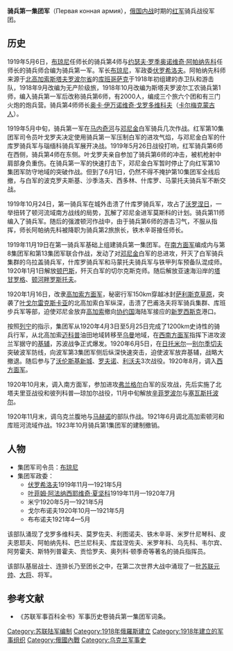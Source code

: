 {{Multiple issues|
{{Infobox requested|time=2017-03-05T03:32:13+00:00}}
{{onesource|time=2017-03-04T23:28:06+00:00}}
{{pov|time=2017-03-04T23:28:06+00:00}}
}}
'''骑兵第一集团军'''（Первая конная армия），[[俄国内战|俄国内战]]时期的[[苏联红军|红军]]骑兵战役军团。

==历史==
1919年5月6日，[[布琼尼|布琼尼]]任师长的骑兵第4师与[[约瑟夫·罗季奥诺维奇·阿帕纳先科|约瑟夫·罗季奥诺维奇·阿帕纳先科]]任师长的骑兵师合编为骑兵第一军。军长[[布琼尼|布琼尼]]，军政委[[伏罗希洛夫|伏罗希洛夫]]。阿帕纳先科师来源于[[北高加索|北高加索]][[斯塔夫罗波尔省|斯塔夫罗波尔省]]的[[库班哥萨克|库班哥萨克]]于1918年初组建的赤卫队和游击队，1918年9月改编为无产阶级旅，1918年10月改编为斯塔夫罗波尔工农骑兵第1师，编入骑兵第一军后改称骑兵第6师，有2000人，编成三个旅六个团和有三门火炮的炮兵营。骑兵第4师师长[[奥卡·伊万诺维奇·戈罗多维科夫|奥卡·伊万诺维奇·戈罗多维科夫]]（[[卡尔梅克人|卡尔梅克蒙古人]]）。

1919年5月中旬，骑兵第一军在[[马内奇河|马内奇河]]与[[邓尼金|邓尼金]]白军骑兵几次作战。红军第10集团军司令员叶戈罗夫决定使用骑兵第一军压制白军的进攻气焰，与邓尼金白军的什库罗骑兵军与瑙缅科骑兵军展开决战。1919年5月26日战役打响，红军骑兵第6师在西侧，骑兵第4师在东侧。叶戈罗夫亲自参加了骑兵第6师的冲击，被机枪射中肩部身负重伤。在骑兵第一军的快速打击下，邓尼金白军暂时停止了向红军第10集团军防守地域的突破作战。但到了6月1日，仍然不得不掩护第10集团军全线后撤，与白军的波克罗夫斯基、沙季洛夫、西多林、什库罗、马蒙托夫骑兵军不断交战。

1919年10月24日，第一骑兵军在城外击溃了什库罗骑兵军，攻占了[[沃罗涅日|沃罗涅日]]，一举扭转了顿河流域南方战线的局势，瓦解了邓尼金进军莫斯科的计划。骑兵第11师编入了骑兵军。随后的强渡顿河作战中，由于骑兵第6师的游击习气，不服从指挥，师长阿帕纳先科被降职为骑兵第2旅旅长，铁木辛哥接任师长。

1919年11月19日在第一骑兵军基础上组建骑兵第一集团军。在[[南方面军|南方面军]]编成内与第8集团军和第13集团军联合作战，发动了对[[邓尼金|邓尼金]]白军的总进攻，歼灭了白军骑兵集群的乌拉盖骑兵军，什库罗骑兵军和马蒙托夫骑兵军与铁甲列车预备队混成师。1920年1月1日解放[[顿巴斯|顿巴斯]]，歼灭白军的切尔克斯克师。随后解放亚速海沿岸的[[塔甘罗格|塔甘罗格]]、[[顿河畔罗斯托夫|顿河畔罗斯托夫]]。

1920年1月16日，改隶[[高加索方面军|高加索方面军]]，秘密行军150km穿越冰封[[萨利斯克|萨利斯克草原]]，突袭了[[叶戈尔雷克斯卡亚|叶戈尔雷克斯卡亚]]的北高加索白军纵深，击溃了巴甫洛夫将军骑兵集群、库班步兵军等部，迫使邓尼金放弃[[高加索|高加索]]撤向[[协约国|协约国]]海陆军接应的[[新罗西斯克|新罗西斯克]]港口。

按照[[列宁|列宁]]的指示，集团军从1920年4月3日至5月25日完成了1200km史诗性的骑兵行军，从北高加索[[迈科普|迈科普]]油田地域转移至[[乌曼|乌曼]]地域，在[[西南方面军|西南方面军]]指挥下进攻波兰军据守的[[基辅|基辅]]，苏波战争正式爆发。1920年6月5日，在[[日托米尔|日托米尔]]—[[别尔季切夫|别尔季切夫]]突破波军防线，向波军第3集团军侧后纵深快速突击，迫使波军放弃基辅，战略大撤退。随后参与了[[沃伦斯基新城|沃伦斯基新城]]、[[罗夫诺|罗夫诺]]、[[利沃夫|利沃夫]]3次战役。1920年8月，调入[[西方面军|西方面军]]。

1920年10月末，调入南方面军，参加进攻[[弗兰格尔|弗兰格尔]]白军的反攻战，先后实施了北塔夫里亚战役和彼列科普—琼加尔战役，11月中旬解放[[辛菲罗波尔|辛菲罗波尔]]与[[塞瓦斯托波尔|塞瓦斯托波尔]]。

1920年11月末，调乌克兰腹地与[[马赫诺|马赫诺]]的部队作战。1921年6月调北高加索顿河和库班河流域作战。1923年10月骑兵第1集团军的建制撤销。

==人物==
* 集团军司令员：[[布琼尼|布琼尼]]
*集团军政委：
**[[伏罗希洛夫|伏罗希洛夫]]1919年11月—1921年5月
**[[叶菲姆·阿法纳西耶维奇·夏坚科|叶菲姆·阿法纳西耶维奇·夏坚科]]1919年11月—1920年7月
**米宁1920年5月—1921年5月
**戈尔布诺夫1920年10月—1921年5月
**布布诺夫1921年4—5月

该部队涌现了戈罗多维科夫、莫罗佐夫、利图诺夫、铁木辛哥、米罗什尼琴科、皮夫恩耶夫、阿帕纳先科、巴兰尼科夫、库兹涅佐夫、米罗年科、乌先科、韦尔宾、阿劳霍夫、斯特列普霍夫、贡恰罗夫、奥列科·顿季奇等著名的骑兵指挥员。

该部队基层战士、连排长乃至团长之中，在第二次世界大战中涌现了一批[[苏联元帅|苏联元帅]]、[[苏联大将|大将]]、将军。
 <!--
* 师长
* *谢苗·康斯坦丁诺维奇·铁木辛哥（苏联元帅）
* *约瑟夫·罗季奥诺维奇·阿帕纳先科（大将）
* *奥卡·伊万诺维奇·戈罗多维科夫（上将）
* 师政委：
* *安德烈·瓦西里耶维奇·赫鲁廖夫（大将，总后勤部长）
* 炮兵司令：
* *格里戈里·伊万诺维奇·库利克（苏联元帅）、
* 旅长：
* *伊万·弗拉基米罗维奇·秋列涅夫（大将）
* 旅政委：
* *帕维尔·谢苗诺维奇·雷巴尔科（装甲兵元帅）、
* 团长：
**德米特里·伊万诺维奇·里亚贝舍夫（中将，方面军司令）
* *普罗科菲·洛格维诺维奇·罗曼年科（中将，坦克军军长）
* 副团长：
* *安德烈·伊万诺维奇·叶廖缅科（苏联元帅）、
* 装甲车队队长
* *雅科夫·尼古拉耶维奇·费多连科（装甲兵元帅）、
* 连长
* *帕维尔·彼得罗维奇·日加列夫（空军主帅）
* *阿列克谢·伊万诺维奇·列昂诺夫（1961年通讯兵元帅）
* *安东·伊万诺维奇·洛帕京（中将）
* *格奥尔吉·康斯坦丁诺维奇·朱可夫（苏联元帅）；
* 排长：
* *德米特里·丹尼洛维奇·列柳申科（大将）
* *阿列克谢·谢苗诺维奇·扎多夫（大将）
* *帕维尔·阿列克谢耶维奇·别洛夫（上将，二战第61集团军司令员）
* *谢苗·莫伊谢耶维奇·克里沃舍因（中将，机械化军军长）
* 战士
* *基里尔·谢苗诺维奇·莫斯卡连科（苏联元帅）
* *安德烈·安东诺维奇·格列奇科（苏联元帅）
* *伊萨克·巴别尔（作家）
* *尼古拉·阿列克谢耶维奇·奥斯特洛夫斯基（作家）
**[[伊萨·亚历山德罗维奇·普利耶夫|伊萨·亚历山德罗维奇·普利耶夫]]（大将，二战时骑兵机械化集群司令员）
**安德烈·特罗菲莫维奇·斯图琴科（大将，二战时近卫步兵第19军军长）
**列昂尼德·格列高里耶维奇·彼得罗夫斯基（步兵第63军军长牺牲）
**伊万·尼古拉耶维奇·穆济琴科 （中将，第6集团军司令员）-->
==参考文献==
* 《苏联军事百科全书》军事历史卷骑兵第一集团军词条。

{{苏联陆军集团军}}
{{蘇聯軍團單位}}

[[Category:苏联陆军编制|Category:苏联陆军编制]]
[[Category:1918年俄羅斯建立|Category:1918年俄羅斯建立]]
[[Category:1918年建立的军事组织|Category:1918年建立的军事组织]]
[[Category:俄國內戰|Category:俄國內戰]]
[[Category:乌克兰军事史|Category:乌克兰军事史]]